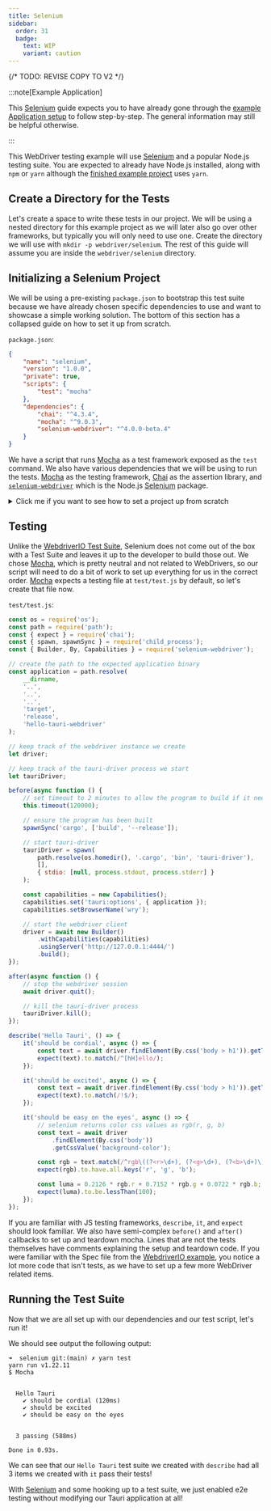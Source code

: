 ```yaml
---
title: Selenium
sidebar:
  order: 31
  badge:
    text: WIP
    variant: caution
---
```


{/* TODO: REVISE COPY TO V2 */}


:::note[Example Application]

This [Selenium] guide expects you to have already gone through the [example Application setup] to follow
step-by-step. The general information may still be helpful otherwise.

:::

This WebDriver testing example will use [Selenium] and a popular Node.js testing suite. You are expected to already have
Node.js installed, along with `npm` or `yarn` although the [finished example project] uses `yarn`.

## Create a Directory for the Tests

Let's create a space to write these tests in our project. We will be using a nested directory for
this example project as we will later also go over other frameworks, but typically you will only need to use one. Create
the directory we will use with `mkdir -p webdriver/selenium`. The rest of this guide will assume you are inside the
`webdriver/selenium` directory.

## Initializing a Selenium Project

We will be using a pre-existing `package.json` to bootstrap this test suite because we have already chosen specific
dependencies to use and want to showcase a simple working solution. The bottom of this section has a collapsed
guide on how to set it up from scratch.

`package.json`:

```json
{
	"name": "selenium",
	"version": "1.0.0",
	"private": true,
	"scripts": {
		"test": "mocha"
	},
	"dependencies": {
		"chai": "^4.3.4",
		"mocha": "^9.0.3",
		"selenium-webdriver": "^4.0.0-beta.4"
	}
}
```

We have a script that runs [Mocha] as a test framework exposed as the `test` command. We also have various dependencies
that we will be using to run the tests. [Mocha] as the testing framework, [Chai] as the assertion library, and
[`selenium-webdriver`] which is the Node.js [Selenium] package.

<details>
<summary>Click me if you want to see how to set a project up from scratch</summary>

If you want to install the dependencies from scratch, just run the following command.

<CommandTabs
	npm="npm install mocha chai selenium-webdriver"
	yarn="yarn add mocha chai selenium-webdriver"
/>

I suggest also adding a `"test": "mocha"` item in the `package.json` `"scripts"` key so that running Mocha can be called
simply with

<CommandTabs npm="npm test" yarn="yarn test" />

</details>

## Testing

Unlike the [WebdriverIO Test Suite](/test/webdriver/example/webdriverio#config), Selenium does not come out of the box with a Test Suite and
leaves it up to the developer to build those out. We chose [Mocha], which is pretty neutral and not related to WebDrivers, so our script will need to do a bit of work to set up everything for us in the correct order. [Mocha] expects a
testing file at `test/test.js` by default, so let's create that file now.

`test/test.js`:

```js
const os = require('os');
const path = require('path');
const { expect } = require('chai');
const { spawn, spawnSync } = require('child_process');
const { Builder, By, Capabilities } = require('selenium-webdriver');

// create the path to the expected application binary
const application = path.resolve(
	__dirname,
	'..',
	'..',
	'..',
	'target',
	'release',
	'hello-tauri-webdriver'
);

// keep track of the webdriver instance we create
let driver;

// keep track of the tauri-driver process we start
let tauriDriver;

before(async function () {
	// set timeout to 2 minutes to allow the program to build if it needs to
	this.timeout(120000);

	// ensure the program has been built
	spawnSync('cargo', ['build', '--release']);

	// start tauri-driver
	tauriDriver = spawn(
		path.resolve(os.homedir(), '.cargo', 'bin', 'tauri-driver'),
		[],
		{ stdio: [null, process.stdout, process.stderr] }
	);

	const capabilities = new Capabilities();
	capabilities.set('tauri:options', { application });
	capabilities.setBrowserName('wry');

	// start the webdriver client
	driver = await new Builder()
		.withCapabilities(capabilities)
		.usingServer('http://127.0.0.1:4444/')
		.build();
});

after(async function () {
	// stop the webdriver session
	await driver.quit();

	// kill the tauri-driver process
	tauriDriver.kill();
});

describe('Hello Tauri', () => {
	it('should be cordial', async () => {
		const text = await driver.findElement(By.css('body > h1')).getText();
		expect(text).to.match(/^[hH]ello/);
	});

	it('should be excited', async () => {
		const text = await driver.findElement(By.css('body > h1')).getText();
		expect(text).to.match(/!$/);
	});

	it('should be easy on the eyes', async () => {
		// selenium returns color css values as rgb(r, g, b)
		const text = await driver
			.findElement(By.css('body'))
			.getCssValue('background-color');

		const rgb = text.match(/^rgb\((?<r>\d+), (?<g>\d+), (?<b>\d+)\)$/).groups;
		expect(rgb).to.have.all.keys('r', 'g', 'b');

		const luma = 0.2126 * rgb.r + 0.7152 * rgb.g + 0.0722 * rgb.b;
		expect(luma).to.be.lessThan(100);
	});
});
```

If you are familiar with JS testing frameworks, `describe`, `it`, and `expect` should look familiar. We also have
semi-complex `before()` and `after()` callbacks to set up and teardown mocha. Lines that are not the tests themselves
have comments explaining the setup and teardown code. If you were familiar with the Spec file from the
[WebdriverIO example](/test/webdriver/example/webdriverio#spec), you notice a lot more code that isn't tests, as we have to set up a few
more WebDriver related items.

## Running the Test Suite

Now that we are all set up with our dependencies and our test script, let's run it!

<CommandTabs npm="npm test" yarn="yarn test" />

We should see output the following output:

```text
➜  selenium git:(main) ✗ yarn test
yarn run v1.22.11
$ Mocha


  Hello Tauri
    ✔ should be cordial (120ms)
    ✔ should be excited
    ✔ should be easy on the eyes


  3 passing (588ms)

Done in 0.93s.
```

We can see that our `Hello Tauri` test suite we created with `describe` had all 3 items we created with `it` pass their
tests!

With [Selenium] and some hooking up to a test suite, we just enabled e2e testing without modifying our Tauri
application at all!

[example application setup]: /test/webdriver/example/
[selenium]: https://selenium.dev/
[finished example project]: https://github.com/chippers/hello_tauri
[mocha]: https://mochajs.org/
[chai]: https://www.chaijs.com/
[`selenium-webdriver`]: https://www.npmjs.com/package/selenium-webdriver
